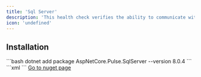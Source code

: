 ```yaml
---
title: 'Sql Server'
description: 'This health check verifies the ability to communicate with Sql Server'
icon: 'undefined'
---
```


## Installation

<Tabs>
  <Tab title=".NET CLI">
    ```bash
    dotnet add package AspNetCore.Pulse.SqlServer --version 8.0.4
    ```
  </Tab>
  <Tab title="Package Reference">
    ```xml
    <PackageReference Include="AspNetCore.Pulse.SqlServer" Version="8.0.4" />
    ```
  </Tab>
  <Tab title="Nuget">
    <a href="https://www.nuget.org/packages/AspNetCore.Pulse.SqlServer/" target="_blank">Go to nuget page</a>
  </Tab>
</Tabs>




